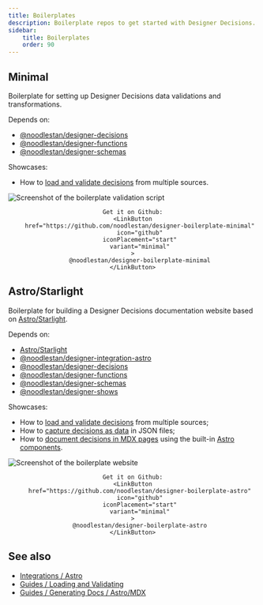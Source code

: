 ```yaml
---
title: Boilerplates
description: Boilerplate repos to get started with Designer Decisions.
sidebar:
    title: Boilerplates
    order: 90
---
```



## Minimal

Boilerplate for setting up Designer Decisions data validations and transformations.

Depends on:

-   [@noodlestan/designer-decisions](/api/designer-decisions)
-   [@noodlestan/designer-functions](/api/designer-functions)
-   [@noodlestan/designer-schemas](/api/designer-schemas)

Showcases:

-   How to [load and validate decisions](/guides/loading-and-validating-design-decisions) from multiple sources.

![Screenshot of the boilerplate validation script](https://raw.githubusercontent.com/noodlestan/designer-boilerplate-minimal/refs/heads/main/resources/screenshot.png)

<LayoutFlex flow="tight" align="center">

    Get it on Github:
    <LinkButton
        href="https://github.com/noodlestan/designer-boilerplate-minimal"
        icon="github"
        iconPlacement="start"
        variant="minimal"
    >
        @noodlestan/designer-boilerplate-minimal
    </LinkButton>

</LayoutFlex>

## Astro/Starlight

Boilerplate for building a Designer Decisions documentation website based on [Astro/Starlight](https://starlight.astro.build/).

Depends on:

-   [Astro/Starlight](https://starlight.astro.build/)
-   [@noodlestan/designer-integration-astro](/integrations/Astro)
-   [@noodlestan/designer-decisions](/api/designer-decisions)
-   [@noodlestan/designer-functions](/api/designer-functions)
-   [@noodlestan/designer-schemas](/api/designer-schemas)
-   [@noodlestan/designer-shows](/api/designer-shows)

Showcases:

-   How to [load and validate decisions](/guides/loading-and-validating-design-decisions) from multiple sources;
-   How to [capture decisions as data](/guides/capturing-design-decisions-in-data) in JSON files;
-   How to [document decisions in MDX pages](/guides/generating-documentation/using-astro-components-in-mdx) using the built-in [Astro components](/integrations/Astro/#decisions).

![Screenshot of the boilerplate website](https://raw.githubusercontent.com/noodlestan/designer-boilerplate-astro/refs/heads/main/resources/screenshot.png)

<LayoutFlex align="center">

    Get it on Github:
    <LinkButton
        href="https://github.com/noodlestan/designer-boilerplate-astro"
        icon="github"
        iconPlacement="start"
        variant="minimal"
    >
        @noodlestan/designer-boilerplate-astro
    </LinkButton>

</LayoutFlex>

## See also

-   [Integrations / Astro](/integrations/Astro)
-   [Guides / Loading and Validating](/guides/loading-and-validating-design-decisions/)
-   [Guides / Generating Docs / Astro/MDX](/guides/generating-documentation/using-astro-components-in-mdx/)
